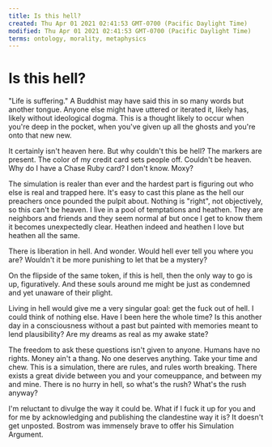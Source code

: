 ```yaml
---
title: Is this hell?
created: Thu Apr 01 2021 02:41:53 GMT-0700 (Pacific Daylight Time)
modified: Thu Apr 01 2021 02:41:53 GMT-0700 (Pacific Daylight Time)
terms: ontology, morality, metaphysics
---
```


# Is this hell?

"Life is suffering." A Buddhist may have said this in so many words but another tongue. Anyone else might have uttered or iterated it, likely has, likely without ideological dogma. This is a thought likely to occur when you're deep in the pocket, when you've given up all the ghosts and you're onto that new new.

It certainly isn't heaven here. But why couldn't this be hell? The markers are present. The color of my credit card sets people off. Couldn't be heaven. Why do I have a Chase Ruby card? I don't know. Moxy?

The simulation is realer than ever and the hardest part is figuring out who else is real and trapped here. It's easy to cast this plane as the hell our preachers once pounded the pulpit about. Nothing is "right", not objectively, so this can't be heaven. I live in a pool of temptations and heathen. They are neighbors and friends and they seem normal af but once I get to know them it becomes unexpectedly clear. Heathen indeed and heathen I love but heathen all the same.

There is liberation in hell. And wonder. Would hell ever tell you where you are? Wouldn't it be more punishing to let that be a mystery?

On the flipside of the same token, if this is hell, then the only way to go is up, figuratively. And these souls around me might be just as condemned and yet unaware of their plight.

Living in hell would give me a very singular goal: get the fuck out of hell. I could think of nothing else. Have I been here the whole time? Is this another day in a consciousness without a past but painted with memories meant to lend plausibility? Are my dreams as real as my awake state?

The freedom to ask these questions isn't given to anyone. Humans have no rights. Money ain't a thang. No one deserves anything. Take your time and chew. This is a simulation, there are rules, and rules worth breaking. There exists a great divide between you and your comeuppance, and between my and mine. There is no hurry in hell, so what's the rush? What's the rush anyway?

I'm reluctant to divulge the way it could be. What if I fuck it up for you and for me by acknowledging and publishing the clandestine way it is? It doesn't get unposted. Bostrom was immensely brave to offer his Simulation Argument.
